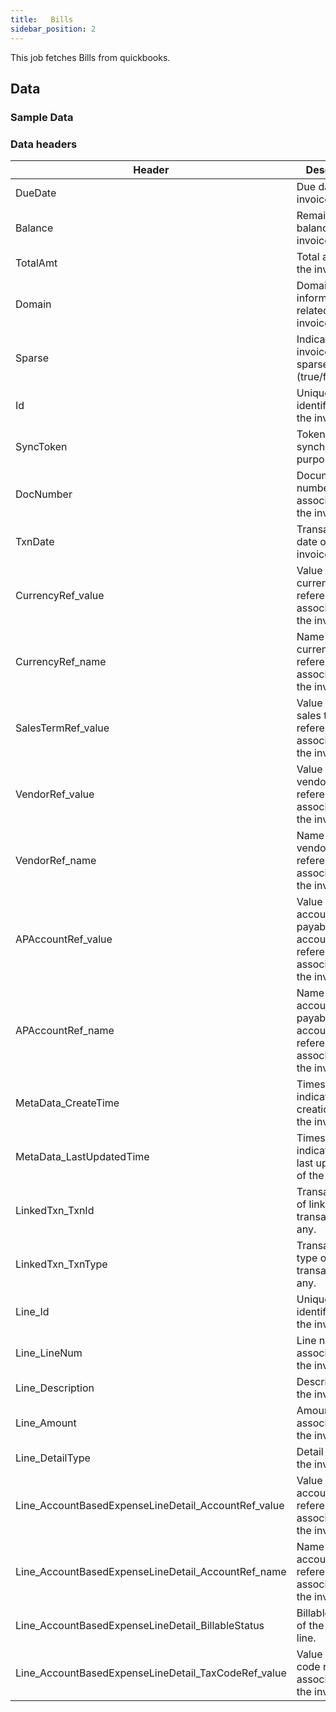 ```yaml
---
title:   Bills
sidebar_position: 2
---
```


This job fetches Bills from quickbooks.

<AddJob
  template="gsheet_quickbooks_bills"
/>

## Data

### Sample Data

<Gsheet
  src="https://docs.google.com/spreadsheets/d/1KWa16ZCTRUdIF7LXFQzgCaBXEze4fpGWaV77tc8Q_Y8/edit#gid=1967143798"
/>


### Data headers

| Header | Description |
|----|----|
| DueDate                                              | Due date of the invoice.                               |
| Balance                                              | Remaining balance of the invoice.                      |
| TotalAmt                                             | Total amount of the invoice.                           |
| Domain                                               | Domain information related to the invoice.            |
| Sparse                                               | Indicates if the invoice data is sparse (true/false). |
| Id                                                   | Unique identifier for the invoice.                    |
| SyncToken                                            | Token for synchronization purposes.                   |
| DocNumber                                            | Document number associated with the invoice.          |
| TxnDate                                              | Transaction date of the invoice.                      |
| CurrencyRef_value                                    | Value of the currency reference associated with the invoice. |
| CurrencyRef_name                                     | Name of the currency reference associated with the invoice.  |
| SalesTermRef_value                                   | Value of the sales term reference associated with the invoice.  |
| VendorRef_value                                      | Value of the vendor reference associated with the invoice.     |
| VendorRef_name                                       | Name of the vendor reference associated with the invoice.      |
| APAccountRef_value                                   | Value of the accounts payable account reference associated with the invoice. |
| APAccountRef_name                                    | Name of the accounts payable account reference associated with the invoice.  |
| MetaData_CreateTime                                  | Timestamp indicating the creation time of the invoice. |
| MetaData_LastUpdatedTime                             | Timestamp indicating the last update time of the invoice. |
| LinkedTxn_TxnId                                     | Transaction ID of linked transactions, if any.       |
| LinkedTxn_TxnType                                   | Transaction type of linked transactions, if any.     |
| Line_Id                                              | Unique identifier for the invoice line.               |
| Line_LineNum                                         | Line number associated with the invoice line.         |
| Line_Description                                     | Description of the invoice line.                      |
| Line_Amount                                          | Amount associated with the invoice line.              |
| Line_DetailType                                      | Detail type of the invoice line.                      |
| Line_AccountBasedExpenseLineDetail_AccountRef_value  | Value of the account reference associated with the invoice line. |
| Line_AccountBasedExpenseLineDetail_AccountRef_name   | Name of the account reference associated with the invoice line.  |
| Line_AccountBasedExpenseLineDetail_BillableStatus    | Billable status of the invoice line.                  |
| Line_AccountBasedExpenseLineDetail_TaxCodeRef_value  | Value of the tax code reference associated with the invoice line. |


<!---
## Others

### Similar jobs

Similar sort of data can be achieved by using get accounting transaction job and filtering it by invoice type. 

### Reports that use this job

Here are some of the report templates that use this job: 
-->